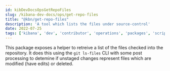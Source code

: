 ```yaml
---
id: kibDevDocsOpsGetRepoFiles
slug: /kibana-dev-docs/ops/get-repo-files
title: "@kbn/get-repo-files"
description: 'A tool which lists the files under source-control'
date: 2022-07-25
tags: ['kibana', 'dev', 'contributor', 'operations', 'packages', 'scripts', 'repo', 'files']
---
```


This package exposes a helper to retreive a list of the files checked into the repository. It does this using the `git ls-files` CLI with some post processing to detemine if unstaged changes represent files which are modified (have edits) or deleted.
